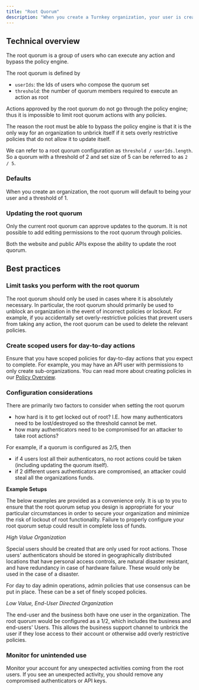 ```yaml
---
title: "Root Quorum"
description: "When you create a Turnkey organization, your user is created and will default to being the sole member of the root quorum. Because of the wide scope of permissions, it is important to take care when using any users in the root quorum. The following offers a technical overview and some best practices."
---
```


## Technical overview

The root quorum is a group of users who can execute any action and bypass the policy engine.

The root quorum is defined by

* `userIds`: the Ids of users who compose the quorum set
* `threshold`: the number of quorum members required to execute an action as root

Actions approved by the root quorum do not go through the policy engine; thus it is impossible to limit root quorum actions with any policies.

The reason the root must be able to bypass the policy engine is that it is the only way for an organization to unbrick itself if it sets overly restrictive policies that do not allow it to update itself.

We can refer to a root quorum configuration as `threshold / userIds.length`. So a quorum with a threshold of 2 and set size of 5 can be referred to as `2 / 5`.

### Defaults

When you create an organization, the root quorum will default to being your user and a threshold of 1.

### Updating the root quorum

Only the current root quorum can approve updates to the quorum. It is not possible to add editing permissions to the root quorum through policies.

Both the website and public APIs expose the ability to update the root quorum.

## Best practices

### Limit tasks you perform with the root quorum

The root quorum should only be used in cases where it is absolutely necessary. In particular, the root quorum should primarily be used to unblock an organization in the event of incorrect policies or lockout. For example, if you accidentally set overly-restrictive policies that prevent users from taking any action, the root quorum can be used to delete the relevant policies.

### Create scoped users for day-to-day actions

Ensure that you have scoped policies for day-to-day actions that you expect to complete. For example, you may have an API user with permissions to only create sub-organizations. You can read more about creating policies in our [Policy Overview](/concepts/policies/overview).

### Configuration considerations

There are primarily two factors to consider when setting the root quorum

* how hard is it to get locked out of root? I.E. how many authenticators need to be lost/destroyed so the threshold cannot be met.
* how many authenticators need to be compromised for an attacker to take root actions?

For example, if a quorum is configured as 2/5, then

* if 4 users lost all their authenticators, no root actions could be taken (including updating the quorum itself).
* if 2 different users authenticators are compromised, an attacker could steal all the organizations funds.

**Example Setups**

The below examples are provided as a convenience only. It is up to you to ensure that the root quorum setup you design is appropriate for your particular circumstances in order to secure your organization and minimize the risk of lockout of root functionality. Failure to properly configure your root quorum setup could result in complete loss of funds.

*High Value Organization*

Special users should be created that are only used for root actions. Those users' authenticators should be stored in geographically distributed locations that have personal access controls, are natural disaster resistant, and have redundancy in case of hardware failure. These would only be used in the case of a disaster.

For day to day admin operations, admin policies that use consensus can be put in place. These can be a set of finely scoped policies.

*Low Value, End-User Directed Organization*

The end-user and the business both have one user in the organization. The root quorum would be configured as a 1/2, which includes the business and end-users' Users. This allows the business support channel to unbrick the user if they lose access to their account or otherwise add overly restrictive policies.

### Monitor for unintended use

Monitor your account for any unexpected activities coming from the root users. If you see an unexpected activity, you should remove any compromised authenticators or API keys.
